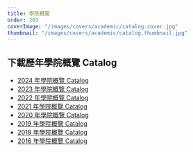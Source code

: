 ```yaml
---
title: 學院概覽
order: 203
coverImage: "/images/covers/academic/catalog.cover.jpg"
thumbnail: "/images/covers/academic/catalog.thumbnail.jpg"
---
```



<Pdf
  url="/docs/catalogs/Catalog-Chinese-2024-25.pdf"
  title="2024 學院概覽 Catalog"
/>

## 下載歷年學院概覽 Catalog

- [2024 年學院概覽 Catalog](/docs/catalogs/Catalog-Chinese-2024-25.pdf)
- [2023 年學院概覽 Catalog](/docs/catalogs/Catalog-Chinese-2023-24.pdf)
- [2022 年學院概覽 Catalog](/docs/catalogs/Catalog-Chinese-2022_2023-updated-112822.pdf)
- [2021 年學院概覽 Catalog](/docs/catalogs/Catalog_Chinese_Fall2021_updated_05202021_v2.pdf)
- [2020 年學院概覽 Catalog](/docs/catalogs/Catalog-Chinese-Fall2020-updated10092020.pdf)
- [2019 年學院概覽 Catalog](/docs/catalogs/Catalog_Chinese_Fall2019-v1.1.pdf)
- [2018 年學院概覽 Catalog](/docs/catalogs/Catalog_2018C_Highlighted.pdf)
- [2016 年學院概覽 Catalog](/docs/catalogs/Catalog2016.pdf)
